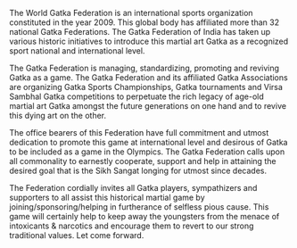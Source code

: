 The World Gatka Federation is an international sports organization constituted in the year 2009. This global body has affiliated more than 32 national Gatka Federations. The Gatka Federation of India has taken up various historic initiatives to introduce this martial art Gatka as a recognized sport national and international level.

The Gatka Federation is managing, standardizing, promoting and reviving Gatka as a game. The Gatka Federation and its affiliated Gatka Associations are organizing Gatka Sports Championships, Gatka tournaments and Virsa Sambhal Gatka competitions to perpetuate the rich legacy of age-old martial art Gatka amongst the future generations on one hand and to revive this dying art on the other.

The office bearers of this Federation have full commitment and utmost dedication to promote this game at international level and desirous of Gatka to be included as a game in the Olympics. The Gatka Federation calls upon all commonality to earnestly cooperate, support and help in attaining the desired goal that is the Sikh Sangat longing for utmost since decades.

The Federation cordially invites all Gatka players, sympathizers and supporters to all assist this historical martial game by joining/sponsoring/helping in furtherance of selfless pious cause. This game will certainly help to keep away the youngsters from the menace of intoxicants & narcotics and encourage them to revert to our strong traditional values.
Let come forward.
